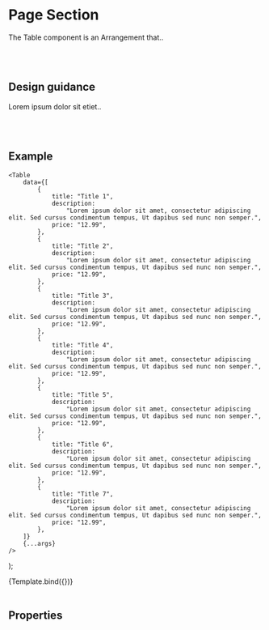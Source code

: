 

<Meta title='Components/Arrangements/Table' />

# Page Section

The Table component is an Arrangement that..

<br />
<br />

## Design guidance

Lorem ipsum dolor sit etiet..

<br />
<br />

## Example

	<Table
		data={[
			{
				title: "Title 1",
				description:
					"Lorem ipsum dolor sit amet, consectetur adipiscing elit. Sed cursus condimentum tempus, Ut dapibus sed nunc non semper.",
				price: "12.99",
			},
			{
				title: "Title 2",
				description:
					"Lorem ipsum dolor sit amet, consectetur adipiscing elit. Sed cursus condimentum tempus, Ut dapibus sed nunc non semper.",
				price: "12.99",
			},
			{
				title: "Title 3",
				description:
					"Lorem ipsum dolor sit amet, consectetur adipiscing elit. Sed cursus condimentum tempus, Ut dapibus sed nunc non semper.",
				price: "12.99",
			},
			{
				title: "Title 4",
				description:
					"Lorem ipsum dolor sit amet, consectetur adipiscing elit. Sed cursus condimentum tempus, Ut dapibus sed nunc non semper.",
				price: "12.99",
			},
			{
				title: "Title 5",
				description:
					"Lorem ipsum dolor sit amet, consectetur adipiscing elit. Sed cursus condimentum tempus, Ut dapibus sed nunc non semper.",
				price: "12.99",
			},
			{
				title: "Title 6",
				description:
					"Lorem ipsum dolor sit amet, consectetur adipiscing elit. Sed cursus condimentum tempus, Ut dapibus sed nunc non semper.",
				price: "12.99",
			},
			{
				title: "Title 7",
				description:
					"Lorem ipsum dolor sit amet, consectetur adipiscing elit. Sed cursus condimentum tempus, Ut dapibus sed nunc non semper.",
				price: "12.99",
			},
		]}
		{...args}
	/>
);

<Canvas>
	<Story name='Default'>{Template.bind({})}</Story>
</Canvas>

<br />
<br />

## Properties

<Props story='Default' />

<br />
<br />
